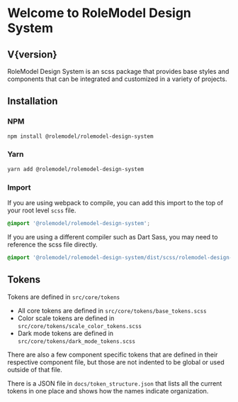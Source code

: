 
<Meta title="Overview/Introduction" />

# Welcome to RoleModel Design System

<h2>V{version}</h2>

RoleModel Design System is an scss package that provides base styles and components that can be integrated and customized in a variety of projects.

## Installation

### NPM

```sh
npm install @rolemodel/rolemodel-design-system
```

### Yarn

```sh
yarn add @rolemodel/rolemodel-design-system
```

### Import

If you are using webpack to compile, you can add this import to the top of your root level `scss` file.

```scss
@import '@rolemodel/rolemodel-design-system';
```

If you are using a different compiler such as Dart Sass, you may need to reference the scss file directly.

```scss
@import '@rolemodel/rolemodel-design-system/dist/scss/rolemodel-design-system';
```

## Tokens

Tokens are defined in `src/core/tokens`

- All core tokens are defined in `src/core/tokens/base_tokens.scss`
- Color scale tokens are defined in `src/core/tokens/scale_color_tokens.scss`
- Dark mode tokens are defined in `src/core/tokens/dark_mode_tokens.scss`

There are also a few component specific tokens that are defined in their respective component file, but those are not indented to be global or used outside of that file.

There is a JSON file in `docs/token_structure.json` that lists all the current tokens in one place and shows how the names indicate organization.
